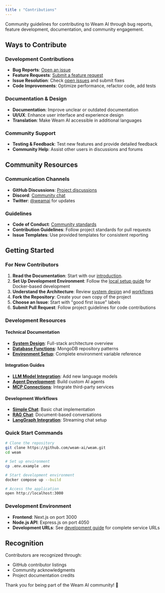 ```yaml
---
title : "Contributions"
---
```


Community guidelines for contributing to Weam AI through bug reports, feature development, documentation, and community engagement.

## Ways to Contribute

### Development Contributions
- **Bug Reports**: [Open an issue](https://github.com/weam-ai/weam/issues/new?template=bug_report.md)
- **Feature Requests**: [Submit a feature request](https://github.com/weam-ai/weam/issues/new?template=feature_request.md)
- **Issue Resolution**: Check [open issues](https://github.com/weam-ai/weam/issues) and submit fixes
- **Code Improvements**: Optimize performance, refactor code, add tests

### Documentation & Design
- **Documentation**: Improve unclear or outdated documentation
- **UI/UX**: Enhance user interface and experience design
- **Translation**: Make Weam AI accessible in additional languages

### Community Support
- **Testing & Feedback**: Test new features and provide detailed feedback
- **Community Help**: Assist other users in discussions and forums

## Community Resources

### Communication Channels
- **GitHub Discussions**: [Project discussions](https://github.com/weam-ai/weam/discussions)
- **Discord**: [Community chat](https://discord.gg/EyUbyUxf4n)
- **Twitter**: [@weamai](https://x.com/TheWeamAI) for updates

### Guidelines
- **Code of Conduct**: [Community standards](https://github.com/weam-ai/weam?tab=coc-ov-file)
- **Contribution Guidelines**: Follow project standards for pull requests
- **Issue Templates**: Use provided templates for consistent reporting

## Getting Started

### For New Contributors

1. **Read the Documentation**: Start with our [introduction](/introduction).
2. **Set Up Development Environment**: Follow the [local setup guide](/setup/choose-your-setup/local-setup) for Docker-based development
3. **Understand the Architecture**: Review [system design](/essentials/system-design) and [workflows](/essentials/workflows/llm-query)
4. **Fork the Repository**: Create your own copy of the project
5. **Choose an Issue**: Start with "good first issue" labels
6. **Submit Pull Request**: Follow project guidelines for code contributions

### Development Resources

#### Technical Documentation
- **[System Design](/essentials/system-design)**: Full-stack architecture overview
- **[Database Functions](/essentials/common-functions/database-functions)**: MongoDB repository patterns
- **[Environment Setup](/setup/after-setup-complete/environment-variables)**: Complete environment variable reference

#### Integration Guides
- **[LLM Model Integration](/essentials/workflows/model)**: Add new language models
- **[Agent Development](/essentials/workflows/agent)**: Build custom AI agents
- **[MCP Connections](/essentials/workflows/mcp-workflow)**: Integrate third-party services

#### Development Workflows
- **[Simple Chat](/essentials/workflows/simple-chat)**: Basic chat implementation
- **[RAG Chat](/essentials/workflows/rag-chat)**: Document-based conversations
- **[LangGraph Integration](/essentials/workflows/langgraph)**: Streaming chat setup

### Quick Start Commands

```bash
# Clone the repository
git clone https://github.com/weam-ai/weam.git
cd weam

# Set up environment
cp .env.example .env

# Start development environment
docker compose up --build

# Access the application
open http://localhost:3000
```

### Development Environment

- **Frontend**: Next.js on port 3000
- **Node.js API**: Express.js on port 4050
- **Development URLs**: See [development guide](/setup/after-setup-complete/launch-verify) for complete service URLs

## Recognition

Contributors are recognized through:
- GitHub contributor listings
- Community acknowledgments
- Project documentation credits

Thank you for being part of the Weam AI community! 💙